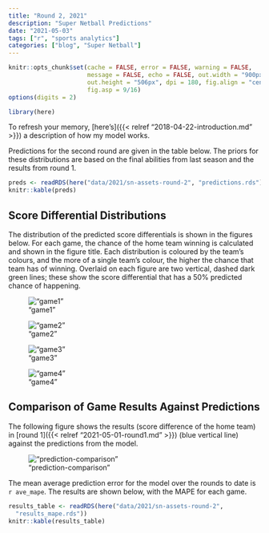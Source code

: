 ```yaml
---
title: "Round 2, 2021"
description: "Super Netball Predictions"
date: "2021-05-03"
tags: ["r", "sports analytics"]
categories: ["blog", "Super Netball"]
---
```


<!-- Time-stamp: <2021-05-03 18:38:16 (sprazza)> -->

```r
knitr::opts_chunk$set(cache = FALSE, error = FALSE, warning = FALSE,
                      message = FALSE, echo = FALSE, out.width = "900px",
                      out.height = "506px", dpi = 180, fig.align = "center",
                      fig.asp = 9/16)
options(digits = 2)

```

```r
library(here)

```

To refresh your memory, [here's]({{< relref "2018-04-22-introduction.md" >}}) a description of how my model works.

Predictions for the second round are given in the table below. The priors for these distributions are based on the final abilities from last season and the results from round 1.

```r
preds <- readRDS(here("data/2021/sn-assets-round-2", "predictions.rds"))
knitr::kable(preds)

```

## Score Differential Distributions

The distribution of the predicted score differentials is shown in the figures below. For each game, the chance of the home team winning is calculated and shown in the figure title. Each distribution is coloured by the team's colours, and the more of a single team's colour, the higher the chance that team has of winning. Overlaid on each figure are two vertical, dashed dark green lines; these show the score differential that has a 50% predicted chance of happening.

!["game1"](/sn-assets/2021/round2/game-1.png)

!["game2"](/sn-assets/2021/round2/game-2.png)

!["game3"](/sn-assets/2021/round2/game-3.png)

!["game4"](/sn-assets/2021/round2/game-4.png)

## Comparison of Game Results Against Predictions

The following figure shows the results (score difference of the home team) in [round 1]({{< relref "2021-05-01-round1.md" >}}) (blue vertical line) against the predictions from the model.

!["prediction-comparison"](/sn-assets/2021/round2/plot-grid-comparison.png)

The mean average prediction error for the model over the rounds to date is `r ave_mape`. The results are shown below, with the MAPE for each game.

```r
results_table <- readRDS(here("data/2021/sn-assets-round-2",
  "results_mape.rds"))
knitr::kable(results_table)

```
